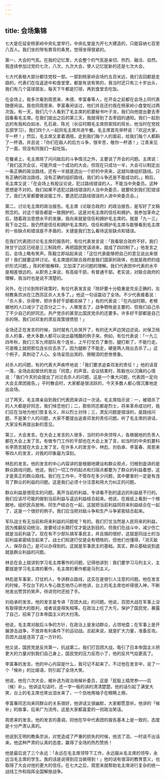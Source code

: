 ```yaml
---
---
---
```

title: 会场集锦
---




七大是在延安杨家岭中央礼堂举行。中央礼堂是为开七大建造的，只能容纳七百至八百人。我们坐的带有靠背的条凳，觉得坐得很紧的。

第一，大会的气氛。在我的记忆里，大会整个的气氛是亲切、热烈、融洽、自然。我连续参加过党的七次，八次，九次大会，使人记忆犹新的还是七次大会。

七大代表极大部分都住党校一部。一部到杨家岭会场约五百米远，我们去回都是走路的，代表们在往返途中和食堂里，都是有说有笑的，我当时还只有三十岁出头，我们有几个篮球朋友，每天下午都是打球，再到食堂去吃饭。

在会场上，我多次看到周恩来、朱德、李富春等人，在开会之前都在会场上同代表随便闲谈。我也同周恩来、李富春闲谈过，他们并且还约我在杨家岭小食堂吃过两次饭。有一天，我们几个人看到了毛主席的机要秘书叶子龙，我们向他提出要去枣园看看毛主席。在我们提出之后的第三天，我就得到了去枣园的通知。我们一起到达的有我和白如冰、孔石泉、陈光（长征时期毛主席担架班的班长，他当时在党校五部学习）。我们四个人一起同毛主席共进午餐。毛主席首先举杯说：「欢迎大家，干一杯！」然后，毛主席又拿着酒瓶，走到我们每个人的面前，给我们每个人都斟了一杯酒，并且说：「你们在敌人的后方斗争，很辛苦，敬你一杯酒！」江青来见了一面，但没有同我们一起吃饭。

在餐桌上，毛主席除了问问敌后的斗争情况之外，主要说了开会的问题。主席说：「我们这次会议，可能开成一个成功的大会。但现在只成功一半，大会可以制定出一条正确的政治路线，还有一半就是选出一个好的中央来，这就叫做组织路线。只有正确的政治路线，没有正确的组织路线，我们的斗争还是不能成功的。」稍后，毛主席又说：「在会场上有股议论说，犯过路线错误的人，不能当中央委员。这种思想是不对的。我们如果不选犯过路线错误的人当中央委员，就要轮到我们犯错误了。我们大家都要做说服工作，要选犯过路线错误的人进中央委员会。」

第二，讨论毛主席的政治报告。毛主席《论联合政府》的政治报告，是写好了文稿照念的。对这个报告都是一致拥护的，这是对毛主席的信任和拥护。我参加革命之后，随着政治思想水平的发展，我向来就是信任和拥护毛主席的。就是「九一三」我下台之后，我仍然是信任和拥护毛主席的。信任和拥护毛主席与能够看到毛主席的一些缺点和错误是不矛盾的，关键是我们怎么看待这些缺点和错误。

在我们代表团讨论毛主席的报告时，有位代表发言说：「我看联合政府不好。我们陕甘宁边区已经是三三制政府，再把国民党请进来，就成了四四制了。」他发言之后，会场上略有笑声。陈毅立即站起来说：「这位代表能够把自己的意见说出来很好！我们就要这样讨论。毛主席提的联合政府是我们国家的政体，也就是政府的组织形式问题。」陈的积极解释，又加深了对问题的理解。我们代表团中代表的水平是相差很远的。从职务上来说，有高级干部，有普通干部。老实说，对联合政府的理解，我当时也是说不清楚的。

另外，在讨论到除奸政策时，有位代表发言说「除奸要十分稳重是完全正确的，左倾教条宗派在江西苏区杀人太多了。」他这一句话震动了全场。不少代表接着说：「杀人多，杀得惨，把许多好干部都杀掉了！」有的代表说：「在内战时期，老根据地的人口减少了近百分之二十。人哪里去了，战争牺牲是主要的，但我们自己杀了不少自己的好同志。共产党杀的甚至比国民党杀的还要多。许多好干部都是自己杀的呀。我们对邓发的肃反政策很愤怒！」

全场还正在发言的时候，当时就有几处哭开了，有的还大声边哭边述说。对保卫局杀人的事，绝大多数人都可以说出最残酷的例子来。例如，有位代表说：「一九三四年秋，我们三军九师部队有个连长，上午打仗负了重伤，腿打断了，不能行走。可是晚上就把那位连长拉去杀了。因为腿断了不能走，硬是两人拖出去杀了。」这个例子，真刺动了人心。全场呈现出哭的、擦眼泪的悲惨景象。

对杀人的问题，有的代表大声疾呼地说：「我们要求追查邓发的责任！」他的话音一落，全场此起彼伏的发出「同意」的声音。会议结束时，陈毅也以沉痛的心情说：「我们今天的会提出了对过去杀人的问题。这是一个重大问题，代表团一定向大会主席团报告。」平时散会时，大家都是很活跃的，今天多数人都心情沉重地走出会场。

过了两天，毛主席亲自到我们代表团来讲过一次话，毛主席指示说：一，被错杀了的人大都是好同志，我们悼念他们；二，那些同志都是烈士，将来革命成功时，我们应在当地为他们恢复名义，并以烈士对待；三，肃反问题是错误的，是路线问题，不是某个人的问题，大家不要提出追查邓发的责任问题。听了毛主席的讲话，大家没有再提出新的意见。

第三，大会发言。在大会上发言的人很多，当时的中央领导人，各根据地的负责人都在大会上发了言。有做专门工作的干部也在大会上发了言，如当时的中央机要科长李质忠就在大会上发了言。在许多人的发言中，林彪、刘伯承、李富春、周恩来等四人的发言，对我的印象最为深刻。

林彪的发言。他的发言的中心内容讲的是根据地建设和群众观点，归根到底讲的是群众路线问题。他说，我们一切工作的起点和归宿点都要为了群众的利益着想，这才是真正的群众路线。我们在工作中，不管存在多少问题，其中要害的一定是有违背了群众的利益的问题。这是我们必须十分注意和用大力纠正的问题。

群众利益是很现实的问题。离开当前的利益，专讲看不到的遥远的利益是不行的。我们应该尽可能的做到当前利益与遥远利益结合起来。他说，在报纸上看到一个根据地，组织民兵放哨，同生产结合在一起，这就把当前利益同将来利益结合在一起了，这是一个很好的例子。我们应当把对敌斗争和生产斗争紧密结合起来。

军队战士有无当前和将来利益的问题呢？有的。我们打仗当然是人民将来的利益，因为推翻反动统治，是要经过长期打仗才能达到目的。但我们在战斗中，减少伤亡就是当前利益了。现在有不少部队搞军事民主，并且搞的很好，这就是同战士的当前利益紧密结合起来了。战士们知道打仗是会有牺牲的，但他们也懂得，「消灭敌人，保存自己」是可以办得到的。这就是军事民主的基础。其实，群众基础说到底就是群众利益的问题。

林总在会上就讲到学习毛主席著作的问题，记得他讲到：我们要学习马列主义，主要就是学习毛主席的著作，毛主席的著作都是马列主义。

林彪是军事家，打仗的人，专讲群众路线，这实在是很引人注意的问题。他在发言的时候，不仅台下的人专心致志地尽心听他讲，台上的毛主席也听得很入神，不断地发出赞赏的笑声，待讲完时还拍了手。

刘伯承的发言。他的发言是专讲「百团大战」的问题。他说，百团大战在军事上没有取得很大的胜利，或者说是得失相等。在政治上吃了大亏。保护了国民党，暴露了自己，招来了日本帝国主义的大扫荡。

他说，毛主席对敌后斗争的方针，在政治上是发动群众，占领地盘；在军事上是开展游击战争，不放弃有利条件下的运动战。总起来说，就是扩大力量，准备反攻。百团大战是违背了这一方针的。

他又说，国民党是反共第一，抗战第二。我们打百团大战，吸引了日本帝国主义把更大的力量对到我们自己身上，国民党的压力反而小了，他的反共气焰更高了。

李富春的发言。他的中心内容是什么，我可记不起来了。不过他在发言中，说了一个「候补」的比喻语，则引起了全场大笑。

他说，他在六次大会，被补选为政治局候补委员，这是「屁股上插党参——后（候）补」。他讲这句话时，还一字一板的讲的清清楚楚。他的话引起了满堂大笑，台上的毛主席也笑出泪水来了，一个劲地用袖子在眼睛上擦。

李富春同志向来同群众的关系很好，他讲话又很幽默，大家都愿意听。他讲的「候补」的故事，后来广为流传。这是大家都喜爱的一则政治笑话。

周恩来的发言。他的发言的基调，同他在华中代表团的报告基本上是一致的，态度是十分严肃认真的。

他说到王明的教条宗派，对党造成了严重的损失的时候，他流了泪，一时说不出话来。他这种严肃的认真的态度，赢得了全场的热烈赞扬！

他是最后说了三个永远：「永远在毛主席领导下工作，永远服从毛主席的领导，永远当毛主席的学生。我的话是说得到应当做得到！」他的话有很深的教育意义，也取得了大会对他的更大的信任。在七大之后，周恩来就帮助毛主席进行复杂的统一战线工作和指挥全国解放战争。